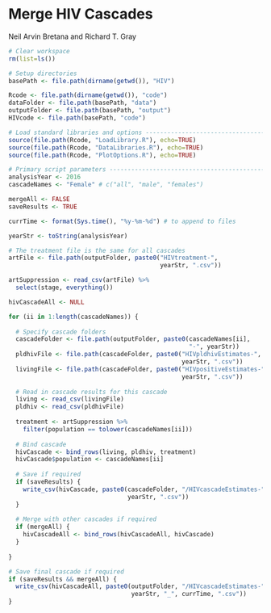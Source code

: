 Merge HIV Cascades
==================
  
Neil Arvin Bretana and Richard T. Gray

```r
# Clear workspace
rm(list=ls()) 

# Setup directories
basePath <- file.path(dirname(getwd()), "HIV")

Rcode <- file.path(dirname(getwd()), "code") 
dataFolder <- file.path(basePath, "data")
outputFolder <- file.path(basePath, "output")
HIVcode <- file.path(basePath, "code") 

# Load standard libraries and options -----------------------------------------
source(file.path(Rcode, "LoadLibrary.R"), echo=TRUE)
source(file.path(Rcode, "DataLibraries.R"), echo=TRUE)
source(file.path(Rcode, "PlotOptions.R"), echo=TRUE)

# Primary script parameters ---------------------------------------------------
analysisYear <- 2016
cascadeNames <- "Female" # c("all", "male", "females")

mergeAll <- FALSE
saveResults <- TRUE

currTime <- format(Sys.time(), "%y-%m-%d") # to append to files

```

```r

yearStr <- toString(analysisYear)

# The treatment file is the same for all cascades
artFile <- file.path(outputFolder, paste0("HIVtreatment-", 
                                          yearStr, ".csv"))

artSuppression <- read_csv(artFile) %>%
  select(stage, everything())

hivCascadeAll <- NULL

for (ii in 1:length(cascadeNames)) {
  
  # Specify cascade folders
  cascadeFolder <- file.path(outputFolder, paste0(cascadeNames[ii], 
                                                  "-", yearStr))
  pldhivFile <- file.path(cascadeFolder, paste0("HIVpldhivEstimates-",
                                                yearStr, ".csv"))
  livingFile <- file.path(cascadeFolder, paste0("HIVpositiveEstimates-",
                                                yearStr, ".csv"))
  
  # Read in cascade results for this cascade
  living <- read_csv(livingFile)
  pldhiv <- read_csv(pldhivFile)
  
  treatment <- artSuppression %>%
    filter(population == tolower(cascadeNames[ii])) 
  
  # Bind cascade
  hivCascade <- bind_rows(living, pldhiv, treatment)
  hivCascade$population <- cascadeNames[ii]
  
  # Save if required
  if (saveResults) {
    write_csv(hivCascade, paste0(cascadeFolder, "/HIVcascadeEstimates-",
                                 yearStr, ".csv"))
  }
  
  # Merge with other cascades if required
  if (mergeAll) {
    hivCascadeAll <- bind_rows(hivCascadeAll, hivCascade)
  }
  
}

# Save final cascade if required
if (saveResults && mergeAll) {
  write_csv(hivCascadeAll, paste0(outputFolder, "/HIVcascadeEstimates-",
                                  yearStr, "_", currTime, ".csv"))
}

```

